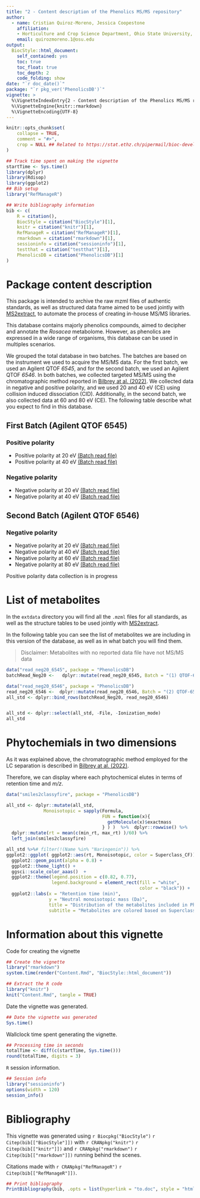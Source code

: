 ```yaml
---
title: "2 - Content description of the Phenolics MS/MS repository"
author: 
  - name: Cristian Quiroz-Moreno, Jessica Coopestone
    affiliation:
    - Horticulture and Crop Science Department, Ohio State University, US 
    email: quirozmoreno.1@osu.edu
output: 
  BiocStyle::html_document:
    self_contained: yes
    toc: true
    toc_float: true
    toc_depth: 2
    code_folding: show
date: "`r doc_date()`"
package: "`r pkg_ver('PhenolicsDB')`"
vignette: >
  %\VignetteIndexEntry{2 - Content description of the Phenolics MS/MS repository}
  %\VignetteEngine{knitr::rmarkdown}
  %\VignetteEncoding{UTF-8}  
---
```


```r
knitr::opts_chunk$set(
    collapse = TRUE,
    comment = "#>",
    crop = NULL ## Related to https://stat.ethz.ch/pipermail/bioc-devel/2020-April/016656.html
)
```


```r
## Track time spent on making the vignette
startTime <- Sys.time()
library(dplyr)
library(Rdisop)
library(ggplot2)
## Bib setup
library("RefManageR")

## Write bibliography information
bib <- c(
    R = citation(),
    BiocStyle = citation("BiocStyle")[1],
    knitr = citation("knitr")[1],
    RefManageR = citation("RefManageR")[1],
    rmarkdown = citation("rmarkdown")[1],
    sessioninfo = citation("sessioninfo")[1],
    testthat = citation("testthat")[1],
    PhenolicsDB = citation("PhenolicsDB")[1]
)
```

# Package content description


This package is intended to archive the raw mzml files of authentic
standards, as well as structured data frame aimed to be used jointly with
[MS2extract](https://cooperstonelab.github.io/MS2extract/), to automate
the process of creating in-house MS/MS libraries.

This database contains majorly phenolics compounds, aimed to decipher
and annotate the *Rosacea* metabolome. However, as phenolics are
expressed in a wide range of organisms, this database can be used in
multiples scenarios.

We grouped the total database in two batches. The batches are based
on the instrument we used to acquire the MS/MS data. For the first
batch, we used an Agilent QTOF *6545*, and for the second batch, we used
an Agilent QTOF *6546*. In both batches, we collected targeted MS/MS
using the chromatographic method reported in [Bilbrey at al.
(2022)](https://nph.onlinelibrary.wiley.com/doi/full/10.1111/nph.17693).
We collected data in negative and positive polarity,
and we used 20 and 40 eV (CE) using collision induced dissociation (CID).
Additionally, in the second batch, we also collected data at 60 and 80 eV (CE). The following table
describe what you expect to find in this database.

##  First Batch (Agilent QTOF 6545)

### Positive polarity

* Positive polarity at 20 eV [(Batch read file)](https://github.com/CooperstoneLab/PhenolicsDB/blob/main/inst/extdata/batch_read_pos20_6545.csv) 
* Positive polarity at 40 eV [(Batch read file)](https://github.com/CooperstoneLab/PhenolicsDB/blob/main/inst/extdata/batch_read_neg40_6545.csv) 

### Negative polarity

* Negative polarity at 20 eV [(Batch read file)](https://github.com/CooperstoneLab/PhenolicsDB/blob/main/inst/extdata/batch_read_neg20.csv) 
* Negative polarity at 40 eV [(Batch read file)](https://github.com/CooperstoneLab/PhenolicsDB/blob/main/inst/extdata/batch_read_neg40.csv) 

##  Second Batch (Agilent QTOF 6546)

### Negative polarity

* Negative polarity at 20 eV [(Batch read file)](https://github.com/CooperstoneLab/PhenolicsDB/blob/main/inst/extdata/read_neg20_6546_excel.csv)
* Negative polarity at 40 eV [(Batch read file)](https://github.com/CooperstoneLab/PhenolicsDB/blob/main/inst/extdata/read_neg40_6546_excel.csv)
* Negative polarity at 60 eV [(Batch read file)](https://github.com/CooperstoneLab/PhenolicsDB/blob/main/inst/extdata/read_neg60_6546_excel.csv)
* Negative polarity at 80 eV [(Batch read file)](https://github.com/CooperstoneLab/PhenolicsDB/blob/main/inst/extdata/read_neg80_6546_excel.csv)

Positive polarity data collection is in progress


# List of metabolites

In the `extdata` directory you will find all the `.mzml`
files for all standards, as well as the structure tables to be used
jointly with [MS2extract](https://cooperstonelab.github.io/MS2extract/).

In the following table you can see the list of metabolites we are including
in this version of the database, as well as in what batch you will find 
them.

> Disclaimer: Metabolites with no reported data file have not MS/MS data

```r

data("read_neg20_6545", package = "PhenolicsDB")
batchRead_Neg20 <-   dplyr::mutate(read_neg20_6545, Batch = "(1) QTOF-6545")

data("read_neg20_6546", package = "PhenolicsDB")
read_neg20_6546 <-  dplyr::mutate(read_neg20_6546, Batch = "(2) QTOF-6546")
all_std <- dplyr::bind_rows(batchRead_Neg20, read_neg20_6546)  


all_std <- dplyr::select(all_std, -File, -Ionization_mode)
all_std
```
 
# Phytochemials in two dimensions

As it was explained above, the chromatographic method employed for the 
LC separation is described in [Bilbrey at al.
(2022)](https://nph.onlinelibrary.wiley.com/doi/full/10.1111/nph.17693).

Therefore, we can display where each phytochemical elutes in terms of
retention time and *m/z*.

```r
data("smiles2classyfire", package = "PhenolicsDB")

all_std <- dplyr::mutate(all_std, 
              Monoisotopic = sapply(Formula,
                                    FUN = function(x){
                                      getMolecule(x)$exactmass
                                    } ) )  %>%  dplyr::rowwise() %>% 
  dplyr::mutate(rt = mean(c(min_rt, max_rt) )/60) %>% 
  left_join(smiles2classyfire)

all_std %>%# filter(!(Name %in% "Naringenin")) %>% 
ggplot2::ggplot( ggplot2::aes(rt, Monoisotopic, color = Superclass_CF)) +
  ggplot2::geom_point(alpha = 0.8) + 
  ggplot2::theme_light() + 
  ggsci::scale_color_aaas()  +
  ggplot2::theme(legend.position = c(0.82, 0.77), 
                 legend.background = element_rect(fill = "white",
                                                  color = "black")) +
  ggplot2::labs(x = "Retention time (min)",
                y = "Neutral monoisotopic mass (Da)",
                title = "Distribution of the metabolites included in PhenolicsDB",
                subtitle = "Metabolites are colored based on Superclass information from Classifire")
```


# Information about this vignette

Code for creating the vignette

```r
## Create the vignette
library("rmarkdown")
system.time(render("Content.Rmd", "BiocStyle::html_document"))

## Extract the R code
library("knitr")
knit("Content.Rmd", tangle = TRUE)
```

Date the vignette was generated.

```r
## Date the vignette was generated
Sys.time()
```

Wallclock time spent generating the vignette.

```r
## Processing time in seconds
totalTime <- diff(c(startTime, Sys.time()))
round(totalTime, digits = 3)
```

`R` session information.

```r
## Session info
library("sessioninfo")
options(width = 120)
session_info()
```



# Bibliography

This vignette was generated using `r Biocpkg("BiocStyle")` `r Citep(bib[["BiocStyle"]])`
with `r CRANpkg("knitr")` `r Citep(bib[["knitr"]])` and `r CRANpkg("rmarkdown")` `r Citep(bib[["rmarkdown"]])` running behind the scenes.

Citations made with `r CRANpkg("RefManageR")` `r Citep(bib[["RefManageR"]])`.

```r
## Print bibliography
PrintBibliography(bib, .opts = list(hyperlink = "to.doc", style = "html"))
```
